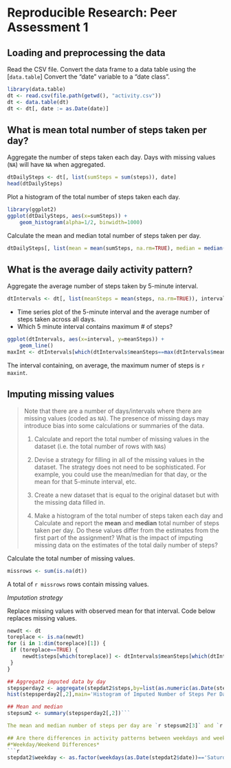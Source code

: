 # Reproducible Research: Peer Assessment 1


## Loading and preprocessing the data
Read the CSV file.
Convert the data frame to a data table using the [`data.table`]
Convert the "date" variable to a "date class".

```r
library(data.table)
dt <- read.csv(file.path(getwd(), "activity.csv"))
dt <- data.table(dt)
dt <- dt[, date := as.Date(date)]
```


## What is mean total number of steps taken per day?

Aggregate the number of steps taken each day.
Days with missing values (`NA`) will have `NA` when aggregated.

```r
dtDailySteps <- dt[, list(sumSteps = sum(steps)), date]
head(dtDailySteps)
```

Plot a histogram of the total number of steps taken each day.

```r
library(ggplot2)
ggplot(dtDailySteps, aes(x=sumSteps)) +
	geom_histogram(alpha=1/2, binwidth=1000)
```

Calculate the mean and median total number of steps taken per day.

```r
dtDailySteps[, list(mean = mean(sumSteps, na.rm=TRUE), median = median(sumSteps, na.rm=TRUE))]
```

## What is the average daily activity pattern?
Aggregate the average number of steps taken by 5-minute interval.

```r
dtIntervals <- dt[, list(meanSteps = mean(steps, na.rm=TRUE)), interval]
```

- Time series plot of the 5-minute interval and the average number of steps taken across all days.
- Which 5 minute interval contains maximum # of steps?

```r
ggplot(dtIntervals, aes(x=interval, y=meanSteps)) +
	geom_line()
maxInt <- dtIntervals[which(dtIntervals$meanSteps==max(dtIntervals$meanSteps)),]$interval	
```

The interval containing, on average, the maximum numer of steps is `r maxint`.

## Imputing missing values

> Note that there are a number of days/intervals where there are missing
> values (coded as `NA`). The presence of missing days may introduce
> bias into some calculations or summaries of the data.
> 
> 1. Calculate and report the total number of missing values in the dataset (i.e. the total number of rows with `NA`s)
> 
> 2. Devise a strategy for filling in all of the missing values in the dataset. The strategy does not need to be sophisticated. For example, you could use the mean/median for that day, or the mean for that 5-minute interval, etc.
> 
> 3. Create a new dataset that is equal to the original dataset but with the missing data filled in.
> 
> 4. Make a histogram of the total number of steps taken each day and Calculate and report the **mean** and **median** total number of steps taken per day. Do these values differ from the estimates from the first part of the assignment? What is the impact of imputing missing data on the estimates of the total daily number of steps?

Calculate the total number of missing values.

```r
missrows <- sum(is.na(dt))
```
A total of `r missrows` rows contain missing values.

*Imputation strategy*

Replace missing values with observed mean for that interval. 
Code below replaces missing values.

```r
newdt <- dt
toreplace <- is.na(newdt)
for (i in 1:dim(toreplace)[1]) {
 if (toreplace==TRUE) {
     newdt$steps[which(toreplace)] <- dtIntervals$meanSteps[which(dtIntervals$interval==newdt$interval[which(toreplace)])]
 }
}

## Aggregate imputed data by day
stepsperday2 <- aggregate(stepdat2$steps,by=list(as.numeric(as.Date(stepdat2$date))),FUN=sum,na.rm=TRUE)
hist(stepsperday2[,2],main='Histogram of Imputed Number of Steps Per Day', ylab='Frequency',xlab='Steps per Day')

## Mean and median
stepsum2 <- summary(stepsperday2[,2])```

The mean and median number of steps per day are `r stepsum2[3]` and `r stepsum2[4]` respectively.

## Are there differences in activity patterns between weekdays and weekends?
#*Weekday/Weekend Differences*
```r
stepdat2$weekday <- as.factor(weekdays(as.Date(stepdat2$date))=='Saturday' | weekdays(as.Date(stepdat2$date))=='Sunday')
```
